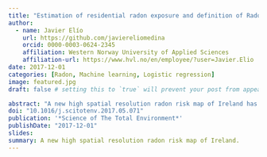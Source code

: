 ```yaml
---
title: "Estimation of residential radon exposure and definition of Radon Priority Areas based on expected lung cancer incidence"
author: 
  - name: Javier Elío
    url: https://github.com/javiereliomedina
    orcid: 0000-0003-0624-2345
    affiliation: Western Norway University of Applied Sciences
    affiliation-url: https://www.hvl.no/en/employee/?user=Javier.Elio 
date: 2017-12-01
categories: [Radon, Machine learning, Logistic regression]
image: featured.jpg
draft: false # setting this to `true` will prevent your post from appearing on your listing page until you're ready!

abstract: "A new high spatial resolution radon risk map of Ireland has been developed, based on a combination of indoor radon measurements (n = 31,910) and relevant geological information (i.e. Bedrock Geology, Quaternary Geology, soil permeability and aquifer type). Logistic regression was used to predict the probability of having an indoor radon concentration above the national reference level of 200 Bq/m3 in Ireland. The four geological datasets evaluated were found to be statistically significant, and, based on combinations of these four variables, the predicted probabilities ranged from 0.57% to 75.5%. Results show that the Republic of Ireland may be divided in three main radon risk categories: High (HR), Medium (MR) and Low (LR). The probability of having an indoor radon concentration above 200 Bq/m3 in each area was found to be 19%, 8% and 3%; respectively. In the Republic of Ireland, the population affected by radon concentrations above 200 Bq/m3 is estimated at ca. 460 k (about 10% of the total population). Of these, 57% (265 k), 35% (160 k) and 8% (35 k) are in High, Medium and Low Risk Areas, respectively. Our results provide a high spatial resolution utility which permit customised radon-awareness information to be targeted at specific geographic areas."
doi: "10.1016/j.scitotenv.2017.05.071"
publication: '*Science of The Total Environment*'
publishDate: "2017-12-01"
slides: 
summary: A new high spatial resolution radon risk map of Ireland.
---
```

